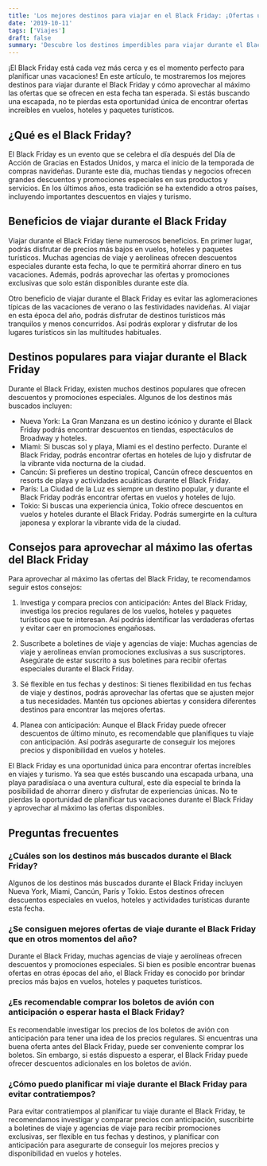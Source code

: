 ```yaml
---
title: 'Los mejores destinos para viajar en el Black Friday: ¡Ofertas únicas!'
date: '2019-10-11'
tags: ['Viajes']
draft: false
summary: 'Descubre los destinos imperdibles para viajar durante el Black Friday y aprovecha las mejores ofertas para tus próximas vacaciones.'
---
```


¡El Black Friday está cada vez más cerca y es el momento perfecto para planificar unas vacaciones! En este artículo, te mostraremos los mejores destinos para viajar durante el Black Friday y cómo aprovechar al máximo las ofertas que se ofrecen en esta fecha tan esperada. Si estás buscando una escapada, no te pierdas esta oportunidad única de encontrar ofertas increíbles en vuelos, hoteles y paquetes turísticos.

<TOCInline toc={props.toc} exclude="Introduction" />

## ¿Qué es el Black Friday?

El Black Friday es un evento que se celebra el día después del Día de Acción de Gracias en Estados Unidos, y marca el inicio de la temporada de compras navideñas. Durante este día, muchas tiendas y negocios ofrecen grandes descuentos y promociones especiales en sus productos y servicios. En los últimos años, esta tradición se ha extendido a otros países, incluyendo importantes descuentos en viajes y turismo.

## Beneficios de viajar durante el Black Friday

Viajar durante el Black Friday tiene numerosos beneficios. En primer lugar, podrás disfrutar de precios más bajos en vuelos, hoteles y paquetes turísticos. Muchas agencias de viaje y aerolíneas ofrecen descuentos especiales durante esta fecha, lo que te permitirá ahorrar dinero en tus vacaciones. Además, podrás aprovechar las ofertas y promociones exclusivas que solo están disponibles durante este día.

Otro beneficio de viajar durante el Black Friday es evitar las aglomeraciones típicas de las vacaciones de verano o las festividades navideñas. Al viajar en esta época del año, podrás disfrutar de destinos turísticos más tranquilos y menos concurridos. Así podrás explorar y disfrutar de los lugares turísticos sin las multitudes habituales.

## Destinos populares para viajar durante el Black Friday

Durante el Black Friday, existen muchos destinos populares que ofrecen descuentos y promociones especiales. Algunos de los destinos más buscados incluyen:

- Nueva York: La Gran Manzana es un destino icónico y durante el Black Friday podrás encontrar descuentos en tiendas, espectáculos de Broadway y hoteles.
- Miami: Si buscas sol y playa, Miami es el destino perfecto. Durante el Black Friday, podrás encontrar ofertas en hoteles de lujo y disfrutar de la vibrante vida nocturna de la ciudad.
- Cancún: Si prefieres un destino tropical, Cancún ofrece descuentos en resorts de playa y actividades acuáticas durante el Black Friday.
- París: La Ciudad de la Luz es siempre un destino popular, y durante el Black Friday podrás encontrar ofertas en vuelos y hoteles de lujo.
- Tokio: Si buscas una experiencia única, Tokio ofrece descuentos en vuelos y hoteles durante el Black Friday. Podrás sumergirte en la cultura japonesa y explorar la vibrante vida de la ciudad.

## Consejos para aprovechar al máximo las ofertas del Black Friday

Para aprovechar al máximo las ofertas del Black Friday, te recomendamos seguir estos consejos:

1. Investiga y compara precios con anticipación: Antes del Black Friday, investiga los precios regulares de los vuelos, hoteles y paquetes turísticos que te interesan. Así podrás identificar las verdaderas ofertas y evitar caer en promociones engañosas.

2. Suscríbete a boletines de viaje y agencias de viaje: Muchas agencias de viaje y aerolíneas envían promociones exclusivas a sus suscriptores. Asegúrate de estar suscrito a sus boletines para recibir ofertas especiales durante el Black Friday.

3. Sé flexible en tus fechas y destinos: Si tienes flexibilidad en tus fechas de viaje y destinos, podrás aprovechar las ofertas que se ajusten mejor a tus necesidades. Mantén tus opciones abiertas y considera diferentes destinos para encontrar las mejores ofertas.

4. Planea con anticipación: Aunque el Black Friday puede ofrecer descuentos de último minuto, es recomendable que planifiques tu viaje con anticipación. Así podrás asegurarte de conseguir los mejores precios y disponibilidad en vuelos y hoteles.



El Black Friday es una oportunidad única para encontrar ofertas increíbles en viajes y turismo. Ya sea que estés buscando una escapada urbana, una playa paradisíaca o una aventura cultural, este día especial te brinda la posibilidad de ahorrar dinero y disfrutar de experiencias únicas. No te pierdas la oportunidad de planificar tus vacaciones durante el Black Friday y aprovechar al máximo las ofertas disponibles.

## Preguntas frecuentes

### ¿Cuáles son los destinos más buscados durante el Black Friday?

Algunos de los destinos más buscados durante el Black Friday incluyen Nueva York, Miami, Cancún, París y Tokio. Estos destinos ofrecen descuentos especiales en vuelos, hoteles y actividades turísticas durante esta fecha.

### ¿Se consiguen mejores ofertas de viaje durante el Black Friday que en otros momentos del año?

Durante el Black Friday, muchas agencias de viaje y aerolíneas ofrecen descuentos y promociones especiales. Si bien es posible encontrar buenas ofertas en otras épocas del año, el Black Friday es conocido por brindar precios más bajos en vuelos, hoteles y paquetes turísticos.

### ¿Es recomendable comprar los boletos de avión con anticipación o esperar hasta el Black Friday?

Es recomendable investigar los precios de los boletos de avión con anticipación para tener una idea de los precios regulares. Si encuentras una buena oferta antes del Black Friday, puede ser conveniente comprar los boletos. Sin embargo, si estás dispuesto a esperar, el Black Friday puede ofrecer descuentos adicionales en los boletos de avión.

### ¿Cómo puedo planificar mi viaje durante el Black Friday para evitar contratiempos?

Para evitar contratiempos al planificar tu viaje durante el Black Friday, te recomendamos investigar y comparar precios con anticipación, suscribirte a boletines de viaje y agencias de viaje para recibir promociones exclusivas, ser flexible en tus fechas y destinos, y planificar con anticipación para asegurarte de conseguir los mejores precios y disponibilidad en vuelos y hoteles.
